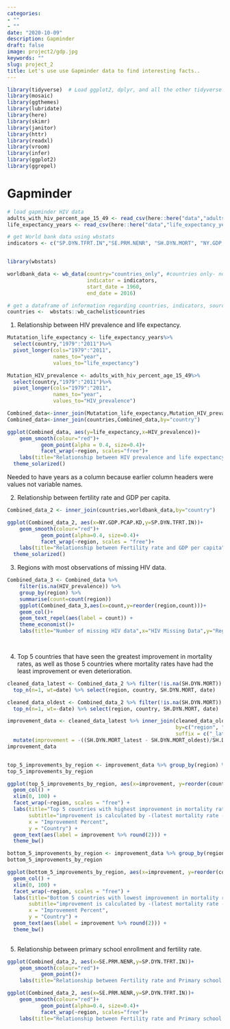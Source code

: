 ```yaml
---
categories:
- ""
- ""
date: "2020-10-09"
description: Gapminder
draft: false
image: project2/gdp.jpg
keywords: ""
slug: project_2
title: Let's use use Gapminder data to find interesting facts..
---
```



```r
library(tidyverse)  # Load ggplot2, dplyr, and all the other tidyverse packages
library(mosaic)
library(ggthemes)
library(lubridate)
library(here)
library(skimr)
library(janitor)
library(httr)
library(readxl)
library(vroom)
library(infer)
library(ggplot2)
library(ggrepel)
```

# Gapminder

```r
# load gapminder HIV data
adults_with_hiv_percent_age_15_49 <- read_csv(here::here("data","adults_with_hiv_percent_age_15_49.csv"))
life_expectancy_years <- read_csv(here::here("data","life_expectancy_years.csv"))

# get World bank data using wbstats
indicators <- c("SP.DYN.TFRT.IN","SE.PRM.NENR", "SH.DYN.MORT", "NY.GDP.PCAP.KD")


library(wbstats)

worldbank_data <- wb_data(country="countries_only", #countries only- no aggregates like Latin America, Europe, etc.
                          indicator = indicators, 
                          start_date = 1960, 
                          end_date = 2016)

# get a dataframe of information regarding countries, indicators, sources, regions, indicator topics, lending types, income levels,  from the World Bank API 
countries <-  wbstats::wb_cachelist$countries

```


1. Relationship between HIV prevalence and life expectancy.

```r
Mutatation_life_expectancy <- life_expectancy_years%>%
  select(country,"1979":"2011")%>%
  pivot_longer(cols="1979":"2011",
               names_to="year",
               values_to="life_expectancy")

Mutation_HIV_prevalence <- adults_with_hiv_percent_age_15_49%>%
  select(country,"1979":"2011")%>%
  pivot_longer(cols="1979":"2011",
               names_to="year",
               values_to="HIV_prevalence")

Combined_data<-inner_join(Mutatation_life_expectancy,Mutation_HIV_prevalence,by=c("country","year"))
Combined_data<-inner_join(countries,Combined_data,by="country")

ggplot(Combined_data, aes(y=life_expectancy,x=HIV_prevalence))+
    geom_smooth(colour="red")+
           geom_point(alpha = 0.4, size=0.4)+
           facet_wrap(~region, scales="free")+
    labs(title="Relationship between HIV prevalence and life expectancy",y="Life expectancy",x="HIV prevalence") +
  theme_solarized()

```

Needed to have years as a column because earlier column headers were values not variable names.

2. Relationship between fertility rate and GDP per capita.

```r

Combined_data_2 <- inner_join(countries,worldbank_data,by="country")

ggplot(Combined_data_2, aes(x=NY.GDP.PCAP.KD,y=SP.DYN.TFRT.IN))+
    geom_smooth(colour="red")+
           geom_point(alpha=0.4, size=0.4)+
           facet_wrap(~region, scales = "free")+
    labs(title="Relationship between Fertility rate and GDP per capita",x="GDP per capita",y="Fertility rate") +
  theme_solarized()

```


3. Regions with most observations of missing HIV data.

```r

Combined_data_3 <- Combined_data %>%
    filter(is.na(HIV_prevalence)) %>%
    group_by(region) %>%
    summarise(count=count(region))
    ggplot(Combined_data_3,aes(x=count,y=reorder(region,count)))+
    geom_col()+
    geom_text_repel(aes(label = count)) +
    theme_economist()+
    labs(title="Number of missing HIV data",x="HIV Missing Data",y="Region")

  
```

4. Top 5 countries that have seen the greatest improvement in mortality rates, as well as those 5 countries where mortality rates have had the least improvement or even deterioration.

```r

cleaned_data_latest <- Combined_data_2 %>% filter(!is.na(SH.DYN.MORT)) %>% group_by(region, country) %>% 
  top_n(n=1, wt=date) %>% select(region, country, SH.DYN.MORT, date)

cleaned_data_oldest <- Combined_data_2 %>% filter(!is.na(SH.DYN.MORT)) %>% group_by(region, country) %>% 
  top_n(n=1, wt=-date) %>% select(region, country, SH.DYN.MORT, date)

improvement_data <- cleaned_data_latest %>% inner_join(cleaned_data_oldest,
                                                       by=c("region", "country"),
                                                       suffix = c("_latest", "_oldest")) %>% 
  mutate(improvement = -((SH.DYN.MORT_latest - SH.DYN.MORT_oldest)/SH.DYN.MORT_oldest)*100.0) #negative sign because reduction in mortality is actually improvement in mortality
improvement_data


top_5_improvements_by_region <- improvement_data %>% group_by(region) %>% top_n(n=5, wt=improvement) %>% arrange(region, -improvement)
top_5_improvements_by_region

ggplot(top_5_improvements_by_region, aes(x=improvement, y=reorder(country, improvement))) +
  geom_col() +
  xlim(0, 100) +
  facet_wrap(~region, scales = "free") +
  labs(title="Top 5 countries with highest improvement in mortality rates",
       subtitle="improvement is calculated by -(latest mortality rate - oldest mortality rate)/oldest mortality rate * 100",
       x = "Improvement Percent",
       y = "Country") + 
  geom_text(aes(label = improvement %>% round(2))) +
  theme_bw()

bottom_5_improvements_by_region <- improvement_data %>% group_by(region) %>% top_n(n=5, wt=-improvement) %>% arrange(region, improvement)
bottom_5_improvements_by_region

ggplot(bottom_5_improvements_by_region, aes(x=improvement, y=reorder(country, -improvement))) +
  geom_col() +
  xlim(0, 100) +
  facet_wrap(~region, scales = "free") +
  labs(title="Bottom 5 countries with lowest improvement in mortality rates",
       subtitle="improvement is calculated by -(latest mortality rate - oldest mortality rate)/oldest mortality rate * 100",
       x = "Improvement Percent",
       y = "Country") + 
  geom_text(aes(label = improvement %>% round(2))) +
  theme_bw()
  
```

5. Relationship between primary school enrollment and fertility rate.

```r

ggplot(Combined_data_2, aes(x=SE.PRM.NENR,y=SP.DYN.TFRT.IN))+
    geom_smooth(colour="red")+
           geom_point()+
    labs(title="Relationship between Fertility rate and Primary school enrollment",x="Primary school enrollment",y="Fertility rate")

ggplot(Combined_data_2, aes(x=SE.PRM.NENR,y=SP.DYN.TFRT.IN))+
    geom_smooth(colour="red")+
           geom_point(alpha=0.4, size=0.4)+
           facet_wrap(~region, scales="free")+
    labs(title="Relationship between Fertility rate and Primary school enrollment by region",x="Primary school enrollment",y="Fertility rate")
```
